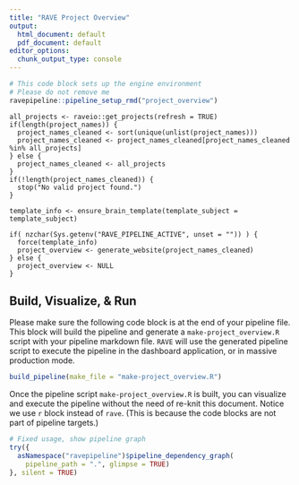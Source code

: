 ```yaml
---
title: "RAVE Project Overview"
output:
  html_document: default
  pdf_document: default
editor_options: 
  chunk_output_type: console
---
```


```r
# This code block sets up the engine environment
# Please do not remove me
ravepipeline::pipeline_setup_rmd("project_overview")
```

```rave
all_projects <- raveio::get_projects(refresh = TRUE)
if(length(project_names)) {
  project_names_cleaned <- sort(unique(unlist(project_names)))
  project_names_cleaned <- project_names_cleaned[project_names_cleaned %in% all_projects]
} else {
  project_names_cleaned <- all_projects
}
if(!length(project_names_cleaned)) {
  stop("No valid project found.")
}
```

```rave
template_info <- ensure_brain_template(template_subject = template_subject)
```

```rave
if( nzchar(Sys.getenv("RAVE_PIPELINE_ACTIVE", unset = "")) ) {
  force(template_info)
  project_overview <- generate_website(project_names_cleaned)
} else {
  project_overview <- NULL
}
```


## Build, Visualize, & Run

Please make sure the following code block is at the end of your pipeline file. This block will build the pipeline and generate a `make-project_overview.R` script with your pipeline markdown file. `RAVE` will use the generated pipeline script to execute the pipeline in the dashboard application, or in massive production mode.

```r
build_pipeline(make_file = "make-project_overview.R")
```


Once the pipeline script `make-project_overview.R` is built, you can visualize and execute the pipeline without the need of re-knit this document. Notice we use `r` block instead of `rave`. (This is because the code blocks are not part of pipeline targets.)

```r
# Fixed usage, show pipeline graph
try({
  asNamespace("ravepipeline")$pipeline_dependency_graph(
    pipeline_path = ".", glimpse = TRUE)
}, silent = TRUE)
```



